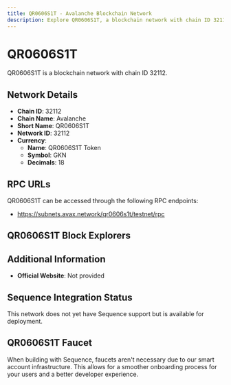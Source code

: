 ```yaml
--- 
title: QR0606S1T - Avalanche Blockchain Network
description: Explore QR0606S1T, a blockchain network with chain ID 32112. Learn about its native currency, QR0606S1T Token, and how to interact with the network.
---
```


# QR0606S1T

QR0606S1T is a blockchain network with chain ID 32112.

## Network Details

- **Chain ID**: 32112
- **Chain Name**: Avalanche
- **Short Name**: QR0606S1T
- **Network ID**: 32112
- **Currency**: 
  - **Name**: QR0606S1T Token
  - **Symbol**: GKN
  - **Decimals**: 18

## RPC URLs

QR0606S1T can be accessed through the following RPC endpoints:

- https://subnets.avax.network/qr0606s1t/testnet/rpc

## QR0606S1T Block Explorers



## Additional Information

- **Official Website**: Not provided

## Sequence Integration Status

This network does not yet have Sequence support but is available for deployment.

## QR0606S1T Faucet

When building with Sequence, faucets aren't necessary due to our smart account infrastructure. This allows for a smoother onboarding process for your users and a better developer experience.
